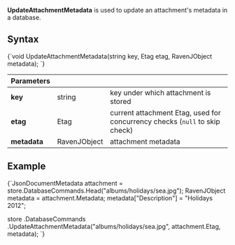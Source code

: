 
**UpdateAttachmentMetadata** is used to update an attachment's metadata in a database.

## Syntax

<TabItem value="update_1" label="update_1">
<CodeBlock language="csharp">
{`void UpdateAttachmentMetadata(string key, Etag etag, RavenJObject metadata);
`}
</CodeBlock>
</TabItem>

| Parameters | | |
| ------------- | ------------- | ----- |
| **key** | string | key under which attachment is stored |
| **etag** | Etag | current attachment Etag, used for concurrency checks (`null` to skip check) |
| **metadata** | RavenJObject | attachment metadata |

## Example

<TabItem value="update_2" label="update_2">
<CodeBlock language="csharp">
{`JsonDocumentMetadata attachment = store.DatabaseCommands.Head("albums/holidays/sea.jpg");
RavenJObject metadata = attachment.Metadata;
metadata["Description"] = "Holidays 2012";

store
	.DatabaseCommands
	.UpdateAttachmentMetadata("albums/holidays/sea.jpg", attachment.Etag, metadata);
`}
</CodeBlock>
</TabItem>



